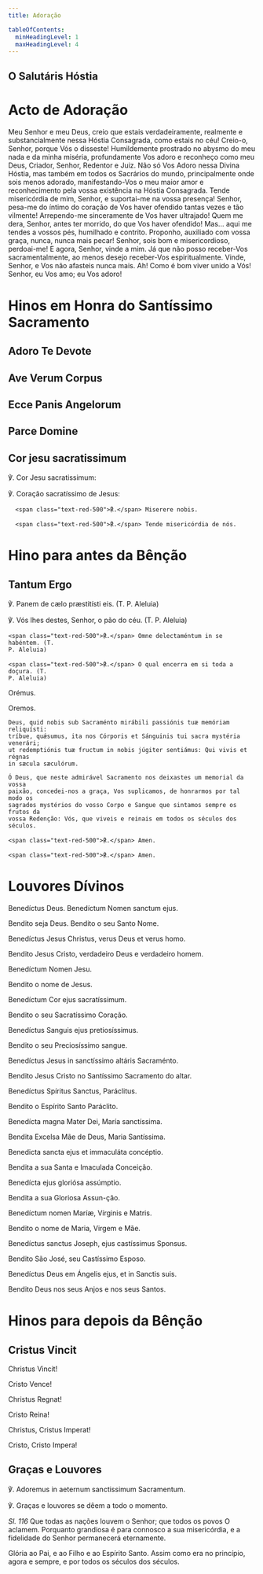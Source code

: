 ```yaml
---
title: Adoração

tableOfContents:
  minHeadingLevel: 1
  maxHeadingLevel: 4
---
```



## O Salutáris Hóstia

<Salutaris />

# Acto de Adoração

Meu Senhor e meu Deus, creio que estais verdadeiramente, realmente e substancialmente nessa Hóstia Consagrada, como estais no céu! Creio-o, Senhor, porque Vós o disseste! Humildemente prostrado no abysmo do meu nada e da minha miséria, profundamente Vos adoro e reconheço como meu Deus, Criador, Senhor, Redentor e Juiz. Não só Vos Adoro nessa Divina Hóstia, mas também em todos os Sacrários do mundo, principalmente onde sois menos adorado, manifestando-Vos o meu maior amor e reconhecimento pela vossa existência na Hóstia Consagrada. Tende misericórdia de mim, Senhor, e suportai-me na vossa presença! Senhor, pesa-me do íntimo do coração de Vos haver ofendido tantas vezes e tão vilmente! Arrependo-me sinceramente de Vos haver ultrajado! Quem me dera, Senhor, antes ter morrido, do que Vos haver ofendido! Mas... aqui me tendes a vossos pés, humilhado e contrito. Proponho, auxiliado com vossa graça, nunca, nunca mais pecar! Senhor, sois bom e misericordioso, perdoai-me! E agora, Senhor, vinde a mim. Já que não posso receber-Vos sacramentalmente, ao menos desejo receber-Vos espiritualmente. Vinde, Senhor, e Vos não afasteis nunca mais. Ah! Como é bom viver unido a Vós! Senhor, eu Vos amo; eu Vos adoro!

# Hinos em Honra do Santíssimo Sacramento

## Adoro Te Devote

<Adorote />

## Ave Verum Corpus

<Aveverum />

## Ecce Panis Angelorum

<Eccepanisangelorum />

## Parce Domine

<Parcedomine />

## Cor jesu sacratissimum

<div class="side-by-side not-content">
  
℣. Cor Jesu sacratissimum:

℣. Coração sacratíssimo de Jesus:

      <span class="text-red-500">℟.</span> Miserere nobis.
    
      <span class="text-red-500">℟.</span> Tende misericórdia de nós.
  
</div>

# Hino para antes da Bênção

## Tantum Ergo

<Tantumergo />

<div class="side-by-side not-content">

℣. Panem de cælo præstitísti eis. (T. P. Aleluia)

℣. Vós lhes destes, Senhor, o pão do céu. (T. P. Aleluia)

    <span class="text-red-500">℟.</span> Omne delectaméntum in se habéntem. (T.
    P. Aleluia)

    <span class="text-red-500">℟.</span> O qual encerra em si toda a doçura. (T.
    P. Aleluia)
  
  <span class="text-red-500 text-center">Orémus.</span>

  <span class="text-red-500 text-center">Oremos.</span>
  
    Deus, quid nobis sub Sacraménto mirábili passiónis tuæ memóriam reliquísti:
    tríbue, quǽsumus, ita nos Córporis et Sánguinis tui sacra mystéria venerári;
    ut redemptiónis tuæ fructum in nobis júgiter sentiámus: Qui vivis et régnas
    in sæcula sæculórum.

    Ó Deus, que neste admirável Sacramento nos deixastes um memorial da vossa
    paixão, concedei-nos a graça, Vos suplicamos, de honrarmos por tal modo os
    sagrados mystérios do vosso Corpo e Sangue que sintamos sempre os frutos da
    vossa Redenção: Vós, que viveis e reinais em todos os séculos dos séculos.

    <span class="text-red-500">℟.</span> Amen.

    <span class="text-red-500">℟.</span> Amen.

</div>

# Louvores Dívinos

<div class="side-by-side not-content">

Benedíctus Deus. Benedíctum Nomen sanctum ejus.

Bendito seja Deus. Bendito o seu Santo Nome.

Benedíctus Jesus Christus, verus Deus et verus homo.

Bendito Jesus Cristo, verdadeiro Deus e verdadeiro homem.

Benedíctum Nomen Jesu.

Bendito o nome de Jesus.

Benedíctum Cor ejus sacratíssimum.

Bendito o seu Sacratíssimo Coração.

Benedíctus Sanguis ejus pretiosíssimus.

Bendito o seu Preciosíssimo sangue.

Benedíctus Jesus in sanctíssimo altáris Sacraménto.

Bendito Jesus Cristo no Santíssimo Sacramento do altar.

Benedíctus Spíritus Sanctus, Paráclitus.

Bendito o Espírito Santo Paráclito.

Benedícta magna Mater Dei, María sanctíssima.

Bendita Excelsa Mãe de Deus, Maria Santíssima.

Benedicta sancta ejus et immaculáta concéptio.

Bendita a sua Santa e Imaculada Conceição.

Benedícta ejus gloriósa assúmptio.

Bendita a sua Gloriosa Assun-ção.

Benedíctum nomen Maríæ, Vírginis e Matris.

Bendito o nome de Maria, Virgem e Mãe.

Benedíctus sanctus Joseph, ejus castíssimus Sponsus.

Bendito São José, seu Castíssimo Esposo.

Benedíctus Deus em Ángelis ejus, et in Sanctis suis.

Bendito Deus nos seus Anjos e nos seus Santos.

</div>

# Hinos para depois da Bênção

## Cristus Vincit

<div class="side-by-side not-content">

Christus Vincit!

Cristo Vence!

Christus Regnat!

Cristo Reina!

Christus, Cristus Imperat!

Cristo, Cristo Impera!

</div>

## Graças e Louvores

<div class="side-by-side not-content">

℣. Adoremus in aeternum sanctissimum Sacramentum.

℣. Graças e louvores se dêem a todo o momento.

</div>

<p>
  <em>Sl. 116</em> Que todas as nações louvem o Senhor; que todos os povos O
  aclamem. Porquanto grandiosa é para connosco a sua misericórdia, e a
  fidelidade do Senhor permanecerá eternamente.
</p>

Glória ao Pai, e ao Filho e ao Espírito Santo. Assim como era no princípio, agora e sempre, e por todos os séculos dos séculos.
